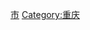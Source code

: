 {{Catnav|頁面分類|地理|各國地理|中国地理|中国各省地理}}
{{Catnav|頁面分類|各種主題的頁面分類|依中国各省来作的分类|中国各省地理}}

{{catmore}}
{{Commonscat|Geography of Chongqing}}

[[Category:中国各省地理|市]]
[[Category:重庆|Category:重庆]]